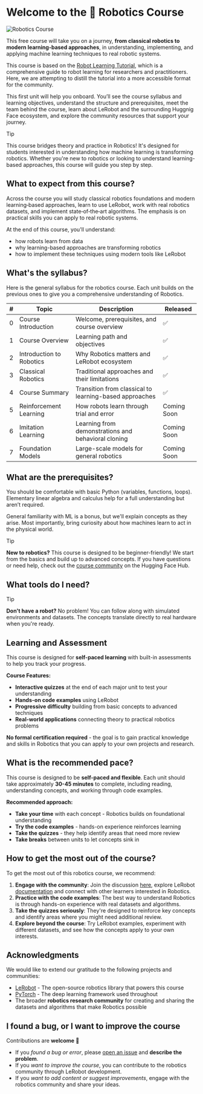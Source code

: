 # Welcome to the 🤗 Robotics Course

![Robotics Course](https://huggingface.co/robotics-course/images/resolve/main/ch1/ch1-lerobot-figure1.png)

This free course will take you on a journey, **from classical robotics to modern learning-based approaches**, in understanding, implementing, and applying machine learning techniques to real robotic systems.

This course is based on the [Robot Learning Tutorial](https://huggingface.co/spaces/lerobot/robot-learning-tutorial), which is a comprehensive guide to robot learning for researchers and practitioners. Here, we are attempting to distill the tutorial into a more accessible format for the community.

This first unit will help you onboard. You’ll see the course syllabus and learning objectives, understand the structure and prerequisites, meet the team behind the course, learn about LeRobot and the surrounding Huggnig Face ecosystem, and explore the community resources that support your journey. 

> [!TIP]
> This course bridges theory and practice in Robotics! It's designed for students interested in understanding how machine learning is transforming robotics. Whether you're new to robotics or looking to understand learning-based approaches, this course will guide you step by step.

## What to expect from this course?

Across the course you will study classical robotics foundations and modern learning‑based approaches, learn to use LeRobot, work with real robotics datasets, and implement state‑of‑the‑art algorithms. The emphasis is on practical skills you can apply to real robotic systems.

At the end of this course, you'll understand:

- how robots learn from data
- why learning-based approaches are transforming robotics
- how to implement these techniques using modern tools like LeRobot

## What's the syllabus?

Here is the general syllabus for the robotics course. Each unit builds on the previous ones to give you a comprehensive understanding of Robotics.

| # | Topic | Description | Released |
| - | ----- | ----------- | -------- |
| 0 | Course Introduction | Welcome, prerequisites, and course overview | ✅ |
| 1 | Course Overview | Learning path and objectives | ✅ |
| 2 | Introduction to Robotics | Why Robotics matters and LeRobot ecosystem | ✅ |
| 3 | Classical Robotics | Traditional approaches and their limitations | ✅ |
| 4 | Course Summary | Transition from classical to learning-based approaches | ✅ |
| 5 | Reinforcement Learning | How robots learn through trial and error | Coming Soon |
| 6 | Imitation Learning | Learning from demonstrations and behavioral cloning | Coming Soon |
| 7 | Foundation Models | Large-scale models for general robotics | Coming Soon |

<!-- TODO: update the syllabus with final changes -->

## What are the prerequisites?

You should be comfortable with basic Python (variables, functions, loops). Elementary linear algebra and calculus help for a full understanding but aren’t required. 

General familiarity with ML is a bonus, but we'll explain concepts as they arise. Most importantly, bring curiosity about how machines learn to act in the physical world.

> [!TIP]
> **New to robotics?** This course is designed to be beginner-friendly! We start from the basics and build up to advanced concepts. If you have questions or need help, check out the [course community](https://huggingface.co/spaces/robotics-course/README/discussions) on the Hugging Face Hub.

## What tools do I need?

<!-- TODO: add tools needed -->

> [!TIP]
> **Don't have a robot?** No problem! You can follow along with simulated environments and datasets. The concepts translate directly to real hardware when you're ready.

## Learning and Assessment

This course is designed for **self-paced learning** with built-in assessments to help you track your progress.

**Course Features:**
* **Interactive quizzes** at the end of each major unit to test your understanding
* **Hands-on code examples** using LeRobot
* **Progressive difficulty** building from basic concepts to advanced techniques
* **Real-world applications** connecting theory to practical robotics problems

**No formal certification required** - the goal is to gain practical knowledge and skills in Robotics that you can apply to your own projects and research.

## What is the recommended pace?

This course is designed to be **self-paced and flexible**. Each unit should take approximately **30-45 minutes** to complete, including reading, understanding concepts, and working through code examples.

**Recommended approach:**
* **Take your time** with each concept - Robotics builds on foundational understanding
* **Try the code examples** - hands-on experience reinforces learning
* **Take the quizzes** - they help identify areas that need more review
* **Take breaks** between units to let concepts sink in

## How to get the most out of the course?

To get the most out of this robotics course, we recommend:

1. **Engage with the community**: Join the discussion [here](https://huggingface.co/spaces/robotics-course/README/discussions), explore LeRobot [documentation](https://huggingface.co/docs/lerobot/index) and connect with other learners interested in Robotics.
2. **Practice with the code examples**: The best way to understand Robotics is through hands-on experience with real datasets and algorithms.
3. **Take the quizzes seriously**: They're designed to reinforce key concepts and identify areas where you might need additional review.
4. **Explore beyond the course**: Try LeRobot examples, experiment with different datasets, and see how the concepts apply to your own interests.

## Acknowledgments

We would like to extend our gratitude to the following projects and communities:

- [LeRobot](https://github.com/huggingface/lerobot) - The open-source robotics library that powers this course
- [PyTorch](https://pytorch.org) - The deep learning framework used throughout
- The broader **robotics research community** for creating and sharing the datasets and algorithms that make Robotics possible

## I found a bug, or I want to improve the course

Contributions are **welcome** 🤗

* If you _found a bug or error_, please [open an issue](https://github.com/huggingface/robotics-course/issues/new) and **describe the problem**.
* If you _want to improve the course_, you can contribute to the robotics community through LeRobot development.
* If you _want to add content or suggest improvements_, engage with the robotics community and share your ideas.

